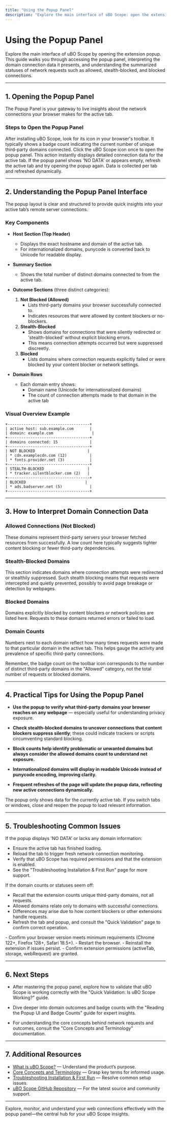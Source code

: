 ```yaml
---
title: "Using the Popup Panel"
description: "Explore the main interface of uBO Scope: open the extension popup and learn to interpret domain connection data. Understand allowed, stealth-blocked, and blocked server listings at a glance."
---
```


# Using the Popup Panel

Explore the main interface of uBO Scope by opening the extension popup. This guide walks you through accessing the popup panel, interpreting the domain connection data it presents, and understanding the summarized statuses of network requests such as allowed, stealth-blocked, and blocked connections.

---

## 1. Opening the Popup Panel

The Popup Panel is your gateway to live insights about the network connections your browser makes for the active tab.

### Steps to Open the Popup Panel

<Steps>
  <Step title="Locate the uBO Scope Icon">
    After installing uBO Scope, look for its icon in your browser's toolbar. It typically shows a badge count indicating the current number of unique third-party domains connected.
  </Step>
  <Step title="Click the Icon to Open the Popup">
    Click the uBO Scope icon once to open the popup panel. This action instantly displays detailed connection data for the active tab.
  </Step>
</Steps>

<Tip>
If the popup panel shows 'NO DATA' or appears empty, refresh the active tab and try opening the popup again. Data is collected per tab and refreshed dynamically.
</Tip>

---

## 2. Understanding the Popup Panel Interface

The popup layout is clear and structured to provide quick insights into your active tab’s remote server connections.

### Key Components

- **Host Section (Top Header)**
  - Displays the exact hostname and domain of the active tab.
  - For internationalized domains, punycode is converted back to Unicode for readable display.

- **Summary Section**
  - Shows the total number of distinct domains connected to from the active tab.

- **Outcome Sections** (three distinct categories):
  1. **Not Blocked (Allowed)**
     - Lists third-party domains your browser successfully connected to.
     - Indicates resources that were allowed by content blockers or no-blockers.
  2. **Stealth-Blocked**
     - Shows domains for connections that were silently redirected or 'stealth-blocked' without explicit blocking errors.
     - This means connection attempts occurred but were suppressed discreetly.
  3. **Blocked**
     - Lists domains where connection requests explicitly failed or were blocked by your content blocker or network settings.

- **Domain Rows**
  - Each domain entry shows:
    - Domain name (Unicode for internationalized domains)
    - The count of connection attempts made to that domain in the active tab

### Visual Overview Example

```plaintext
+------------------------------------+
| active host: sub.example.com       |
| domain: example.com                 |
+------------------------------------+
| domains connected: 15              |
+------------------------------------+
| NOT BLOCKED                       |
| * cdn.examplecdn.com (12)          |
| * fonts.provider.net (3)           |
+------------------------------------+
| STEALTH-BLOCKED                   |
| * tracker.silentblocker.com (2)   |
+------------------------------------+
| BLOCKED                          |
| * ads.badserver.net (5)            |
+------------------------------------+
```

---

## 3. How to Interpret Domain Connection Data

### Allowed Connections (Not Blocked)

These domains represent third-party servers your browser fetched resources from successfully. A low count here typically suggests tighter content blocking or fewer third-party dependencies.

### Stealth-Blocked Domains

This section indicates domains where connection attempts were redirected or stealthily suppressed. Such stealth blocking means that requests were intercepted and quietly prevented, possibly to avoid page breakage or detection by webpages.

### Blocked Domains

Domains explicitly blocked by content blockers or network policies are listed here. Requests to these domains returned errors or failed to load.

### Domain Counts

Numbers next to each domain reflect how many times requests were made to that particular domain in the active tab. This helps gauge the activity and prevalence of specific third-party connections.

<Note>
Remember, the badge count on the toolbar icon corresponds to the number of distinct third-party domains in the "Allowed" category, not the total number of requests or blocked domains.
</Note>

---

## 4. Practical Tips for Using the Popup Panel

- **Use the popup to verify what third-party domains your browser reaches on any webpage** — especially useful for understanding privacy exposure.

- **Check stealth-blocked domains to uncover connections that content blockers suppress silently**; these could indicate trackers or scripts circumventing standard blocking.

- **Block counts help identify problematic or unwanted domains but always consider the allowed domains count to understand net exposure.**

- **Internationalized domains will display in readable Unicode instead of punycode encoding, improving clarity.**

- **Frequent refreshes of the page will update the popup data, reflecting new active connections dynamically.**

<Warning>
The popup only shows data for the currently active tab. If you switch tabs or windows, close and reopen the popup to load relevant information.
</Warning>

---

## 5. Troubleshooting Common Issues

<AccordionGroup title="Common Popup Panel Issues and Solutions">
<Accordion title="Popup Shows 'NO DATA' or Is Empty">
If the popup displays 'NO DATA' or lacks any domain information:

- Ensure the active tab has finished loading.
- Reload the tab to trigger fresh network connection monitoring.
- Verify that uBO Scope has required permissions and that the extension is enabled.
- See the "Troubleshooting Installation & First Run" page for more support.
</Accordion>
<Accordion title="Numbers Don’t Match What You Expect">
If the domain counts or statuses seem off:

- Recall that the extension counts unique third-party domains, not all requests.
- Allowed domains relate only to domains with successful connections.
- Differences may arise due to how content blockers or other extensions handle requests.
- Refresh the tab and popup, and consult the "Quick Validation" page to confirm correct operation.
</Accordion>
<Accordion title="Popup Not Opening or Extension Is Unresponsive">
- Confirm your browser version meets minimum requirements (Chrome 122+, Firefox 128+, Safari 18.5+).
- Restart the browser.
- Reinstall the extension if issues persist.
- Confirm extension permissions (activeTab, storage, webRequest) are granted.
</Accordion>
</AccordionGroup>

---

## 6. Next Steps

- After mastering the popup panel, explore how to validate that uBO Scope is working correctly with the "Quick Validation: Is uBO Scope Working?" guide.

- Dive deeper into domain outcomes and badge counts with the "Reading the Popup UI and Badge Counts" guide for expert insights.

- For understanding the core concepts behind network requests and outcomes, consult the "Core Concepts and Terminology" documentation.

---

## 7. Additional Resources

- [What is uBO Scope?](/overview/product-intro-value/about-ubo-scope) — Understand the product’s purpose.
- [Core Concepts and Terminology](/overview/key-concepts-architecture/core-terms-model) — Grasp key terms for informed usage.
- [Troubleshooting Installation & First Run](/getting-started/using-and-validating/troubleshooting-setup) — Resolve common setup issues.
- [uBO Scope GitHub Repository](https://github.com/gorhill/uBO-Scope) — For the latest source and community support.

---

Explore, monitor, and understand your web connections effectively with the popup panel—the central hub for your uBO Scope insights.